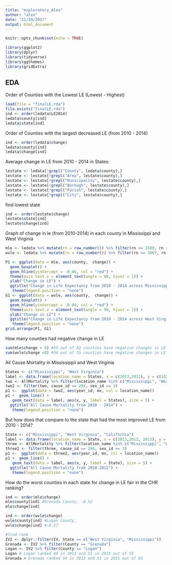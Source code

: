 ```yaml
---
title: "exploratory_Alex"
author: "alex"
date: "11/29/2017"
output: html_document
---
```


```r
knitr::opts_chunk$set(echo = TRUE)
```

```r
library(ggplot2)
library(dplyr)
library(tidyverse)
library(ggthemes)
library(gridExtra)
```

## EDA

Order of Counties with the Lowest LE (Lowest - Highest)
```r
load(file = "finalLE.rda")
file.exists("finalLE.rda")
ind <- order(ledata$LE2014) 
ledata$county[ind] 
ledata$state[ind]
```

Order of Counties with the largest decreased LE (from 2010 - 2014)
```r
ind <- order(ledata$change) 
ledata$county[ind] 
ledata$change[ind]
```

Average change in LE from 2010 - 2014 in States: 
```r
lestate <- ledata[!grepl("County", ledata$county),]
lestate <- lestate[!grepl("Area", lestate$county),]
lestate <- lestate[!grepl("Municipality", lestate$county),]
lestate <- lestate[!grepl("Borough", lestate$county),]
lestate <- lestate[!grepl("Parish", lestate$county),]
lestate <- lestate[!grepl("City", lestate$county),]
```

find lowest state
```r
ind <- order(lestate$change) 
lestate$state[ind] 
lestate$change[ind]
```

Graph of change in le (from 2010-2014) in each county in Mississippi and West Virginia 
```r
mle <- ledata %>% mutate(rn = row_number()) %>% filter(rn <= 1509, rn >= 1427)
wvle <- ledata %>% mutate(rn = row_number()) %>% filter(rn <= 3097, rn >= 3042)

P1 <- ggplot(data = mle, aes(county,  change)) +
  geom_boxplot() +
  geom_hline(yintercept = -0.04, col = "red") +
  theme(axis.text.x = element_text(angle = 90, hjust = 1)) +
  ylab("Change in LE") +
  ggtitle("Change in Life Expectancy from 2010 - 2014 across Mississippi") +
   theme(legend.position = "none") 
G1 <- ggplot(data = wvle, aes(county,  change)) +
  geom_boxplot() +
  geom_hline(yintercept = -0.04, col = "red") +
  theme(axis.text.x = element_text(angle = 90, hjust = 1)) +
  ylab("Change in LE") +
  ggtitle("Change in Life Expectancy from 2010 - 2014 across West Virginia") +
   theme(legend.position = "none") 
grid.arrange(P1, G1)
```

How many counties had negative change in LE
```r
sum(mle$change < 0) #55 out of 82 counties have negative changes in LE in Mississippi
sum(wvle$change <0) #34 out of 55 counties have negative changes in LE in West Virginia
```

All Cause Mortality in Mississippii and West Virginia
```r
States <- c("Mississippi", "West Virginia")
label <- data.frame(location_name = States, x = c(2013,2012), y = c(1025,992))
two <- AllMortality %>% filter(location_name %in% c("Mississippi", "West Virginia"))
two2 <- filter(two, cause_id == 294, sex_id == 3) 
p1 <-  ggplot(data = two2, aes(year_id, mx, col = location_name)) 
p1 +  geom_line() +
   geom_text(data = label, aes(x, y, label = States), size = 5) +
  ggtitle("All Cause Mortality from 2010 - 2014") +
   theme(legend.position = "none")
```


But how does that compare to the state that had the most improved LE from 2010 - 2014?
```r
State <- c("Mississippi", "West Virginia", "California")
label <- data.frame(location_name = State, x = c(2013,2012, 2013), y = c(1010,975, 700))
three <- AllMortality %>% filter(location_name %in% c("Mississippi", "West Virginia", "California"))
three2 <- filter(three, cause_id == 294, sex_id == 3) 
p1 <-  ggplot(data = three2, aes(year_id, mx, col = location_name)) 
p1 +  geom_line() +
   geom_text(data = label, aes(x, y, label = State), size = 5) +
  ggtitle("All Cause Mortality from 2010-2015") +
   theme(legend.position = "none")
```

How do the worst counties in each state for change in LE fair in the CHR ranking?
```r
ind <- order(mle$change) 
mle$county[ind] #Grenada County, -0.52
mle$change[ind]

ind <- order(wvle$change) 
wvle$county[ind] #Logan County, 
wvle$change[ind] #-0.37

#find rank
IV2 <- dplyr::filter(IV, State == c("West Virginia", "Mississippi"))
Grenada <- IV2 %>% filter(County == "Grenada")
Logan <- IV2 %>% filter(County == "Logan")
Logan # Logan ranked 49 in 2011 and 51 in 2015 out of 55
Grenada # Grenada ranked 54 in 2013 and 51 in 2015 out of 82
```

